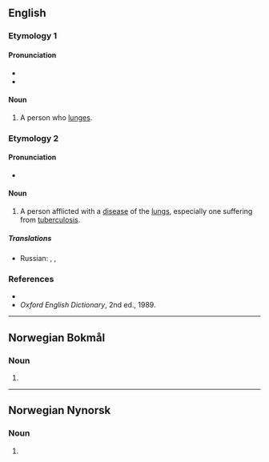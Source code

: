 {{also|Lunger}}
==English==

===Etymology 1===
{{suffix|en|lunge|er}}

====Pronunciation====
* {{IPA|/lʌndʒə/|lang=en}}
* {{audio|En-au-lunger.ogg|Audio (AU)|lang=en}}

====Noun====
{{en-noun}}

# A person who [[lunge]]s.

===Etymology 2===
{{suffix|en|lung|er}}

====Pronunciation====
* {{IPA|/lʌŋə/|lang=en}}

====Noun====
{{en-noun}}

# {{lb|en|slang}} A person afflicted with a [[disease]] of the [[lung]]s, especially one suffering from [[tuberculosis]].

=====Translations=====
{{trans-top|lung disease- or TB-sufferer}}
* Russian: {{t|ru|[[лёгочный]] [[больно́й]]|m}}, {{t+|ru|туберкулёзник|m}}, {{t+|ru|чахо́точный|m}}
{{trans-mid}}
{{trans-bottom}}

===References===
* {{R:Dictionary.com}}
* ''Oxford English Dictionary'', 2nd ed., 1989.

----

==Norwegian Bokmål==

===Noun===
{{head|nb|noun form|g=m|g2=f}}

# {{inflection of|lunge||indefinite|p|lang=nb}}

----

==Norwegian Nynorsk==

===Noun===
{{head|nn|noun form|g=f}}

# {{inflection of|lunge||indefinite|p|lang=nn}}